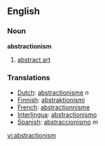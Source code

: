 ==English==
===Noun===
'''abstractionism'''
# [[abstract art]]
===Translations===
*[[Dutch]]: [[abstractionisme]] ''n''
*[[Finnish]]: [[abstraktionismi]]
*[[French]]: [[abstractionnisme]]
*[[Interlingua]]: [[abstractionismo]]
*[[Spanish]]: [[abstraccionismo]] ''m''

[[vi:abstractionism]]